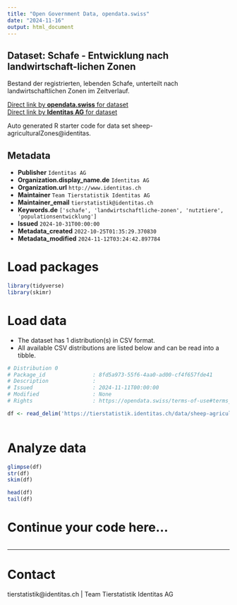 ```yaml
---
title: "Open Government Data, opendata.swiss"
date: "2024-11-16"
output: html_document
---
```


## Dataset: Schafe - Entwicklung nach landwirtschaft-lichen Zonen

Bestand der registrierten, lebenden Schafe, unterteilt nach  landwirtschaftlichen Zonen  im Zeitverlauf.

[Direct link by **opendata.swiss** for dataset](https://opendata.swiss/de/dataset/schafe-entwicklung-nach-landwirtschaft-lichen-zonen)<br>
[Direct link by **Identitas AG** for dataset](https://tierstatistik.identitas.ch/)

Auto generated R starter code for data set sheep-agriculturalZones@identitas.

## Metadata

- **Publisher** `Identitas AG`
- **Organization.display_name.de** `Identitas AG`
- **Organization.url** `http://www.identitas.ch`
- **Maintainer** `Team Tierstatistik Identitas AG`
- **Maintainer_email** `tierstatistik@identitas.ch`
- **Keywords.de** `['schafe', 'landwirtschaftliche-zonen', 'nutztiere', 'populationsentwicklung']`
- **Issued** `2024-10-31T00:00:00`
- **Metadata_created** `2022-10-25T01:35:29.370830`
- **Metadata_modified** `2024-11-12T03:24:42.897784`


# Load packages

```r

library(tidyverse)
library(skimr)

```

# Load data

-   The dataset has 1 distribution(s) in CSV format.
-   All available CSV distributions are listed below and can be read into a tibble.

```r

# Distribution 0
# Package_id               : 8fd5a973-55f6-4aa0-ad00-cf4f657fde41
# Description              : 
# Issued                   : 2024-11-11T00:00:00
# Modified                 : None
# Rights                   : https://opendata.swiss/terms-of-use#terms_by

df <- read_delim('https://tierstatistik.identitas.ch/data/sheep-agriculturalZones.csv')



```

# Analyze data

```r

glimpse(df)
str(df)
skim(df)

head(df)
tail(df)

```

# Continue your code here...

```r

```

------------------------------------------------------------------------

# Contact

tierstatistik@identitas.ch | Team Tierstatistik Identitas AG
